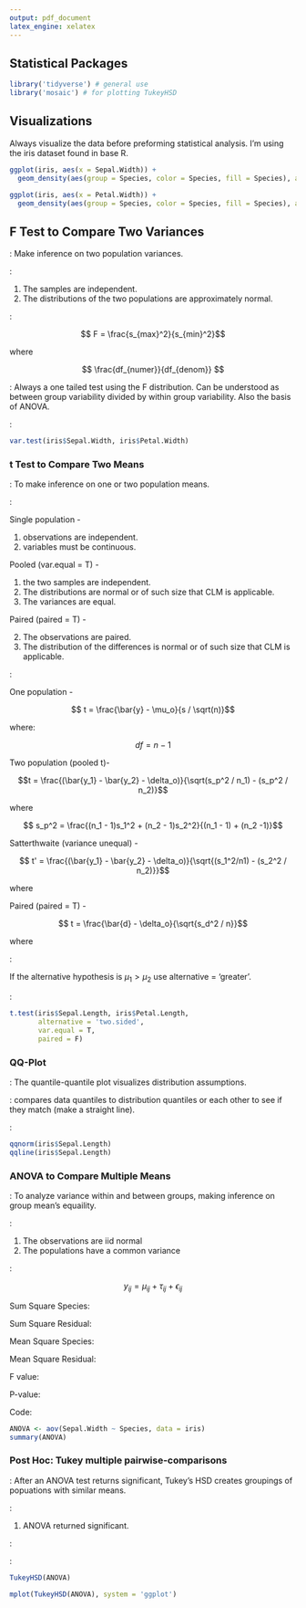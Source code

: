 ```yaml
---
output: pdf_document
latex_engine: xelatex
---
```


\begin{center}

  \Large Hypothesis Testing with R
   
  \large Fisher Ankney

\end{center}

## Statistical Packages

```r
library('tidyverse') # general use 
library('mosaic') # for plotting TukeyHSD
```

\hfill

## Visualizations

Always visualize the data before preforming statistical analysis. I'm using the iris dataset found in base R. 

\hfill

```r
ggplot(iris, aes(x = Sepal.Width)) + 
  geom_density(aes(group = Species, color = Species, fill = Species), alpha = 0.3)
```

\pagebreak

```r
ggplot(iris, aes(x = Petal.Width)) + 
  geom_density(aes(group = Species, color = Species, fill = Species), alpha = 0.3)
```

\pagebreak

## F Test to Compare Two Variances

\textbf{Purpose}: Make inference on two population variances. 

\hfill

\textbf{Assumptions}:

1. The samples are independent.
2. The distributions of the two populations are approximately normal. 

\hfill

\textbf{Mathematics}:

$$ F = \frac{s_{max}^2}{s_{min}^2}$$


where

$$ \frac{df_{numer}}{df_{denom}} $$

\hfill

\textbf{Notes}: Always a one tailed test using the F distribution. Can be understood as between group variability divided by within group variability. Also the basis of ANOVA. 

\hfill

\textbf{Code}:

```r
var.test(iris$Sepal.Width, iris$Petal.Width)
```

\pagebreak

### t Test to Compare Two Means

\textbf{Purpose}: To make inference on one or two population means. 

\hfill

\textbf{Assumptions}:

Single population - 

1. observations are independent.
2. variables must be continuous. 

Pooled (var.equal = T) - 

1. the two samples are independent. 
2. The distributions are normal or of such size that CLM is applicable. 
3. The variances are equal. 

Paired (paired = T) - 

2. The observations are paired. 
2. The distribution of the differences is normal or of such size that CLM is applicable. 

\hfill

\textbf{Mathematics}:

One population - 

$$ t = \frac{\bar{y} - \mu_o}{s / \sqrt(n)}$$

where: 

$$ df = n - 1 $$

Two population (pooled t)- 

$$t = \frac{(\bar{y_1} - \bar{y_2} - \delta_o)}{\sqrt(s_p^2 / n_1) - (s_p^2 / n_2)}$$

where 

$$ s_p^2 = \frac{(n_1 - 1)s_1^2 + (n_2 - 1)s_2^2}{(n_1 - 1) + (n_2 -1)}$$

Satterthwaite (variance unequal) - 

$$ t' = \frac{(\bar{y_1} - \bar{y_2} - \delta_o)}{\sqrt{(s_1^2/n1) - (s_2^2 / n_2)}}$$

where 

\begin{center}
Degrees of freedom are too tedious. 
\end{center}

Paired (paired = T) - 

$$ t = \frac{\bar{d} - \delta_o}{\sqrt{s_d^2 / n}}$$

where

\begin{center}
$s_d$ is the estimated variance of the differences
\end{center}

\hfill

\textbf{Notes}:

If the alternative hypothesis is $\mu_1 > \mu_2$ use alternative = 'greater'. 

\textbf{Code}:

```r
t.test(iris$Sepal.Length, iris$Petal.Length,
       alternative = 'two.sided',
       var.equal = T,
       paired = F)
```

\pagebreak

### QQ-Plot

\textbf{Purpose}: The quantile-quantile plot visualizes distribution assumptions.

\hfill

\textbf{Mathematics}: compares data quantiles to distribution quantiles or each other to see if they match (make a straight line). 

\hfill

\textbf{Code}:

```r
qqnorm(iris$Sepal.Length)
qqline(iris$Sepal.Length)
```

\pagebreak

### ANOVA to Compare Multiple Means 

\textbf{Purpose}: To analyze variance within and between groups, making inference on group mean's equaility. 

\hfill

\textbf{Assumptions}: 

1. The observations are iid normal
2. The populations have a common variance 

\hfill

\textbf{Mathematics}: 

$$y_{ij} = \mu_{ij} + \tau_{ij} + \epsilon_{ij}$$

Sum Square Species: 

Sum Square Residual:

Mean Square Species:

Mean Square Residual:

F value: 

P-value: 

\hfill

Code:

```r
ANOVA <- aov(Sepal.Width ~ Species, data = iris)
summary(ANOVA)
```

\pagebreak

### Post Hoc: Tukey multiple pairwise-comparisons

\textbf{Purpose}: After an ANOVA test returns significant, Tukey's HSD creates groupings of popuations with similar means. 

\hfill

\textbf{Assumptions}:

1. ANOVA returned significant. 

\hfill

\textbf{Mathematics}:

\hfill

\textbf{Code}:

```r
TukeyHSD(ANOVA)
```

\hfill

```r
mplot(TukeyHSD(ANOVA), system = 'ggplot')
```

\pagebreak


